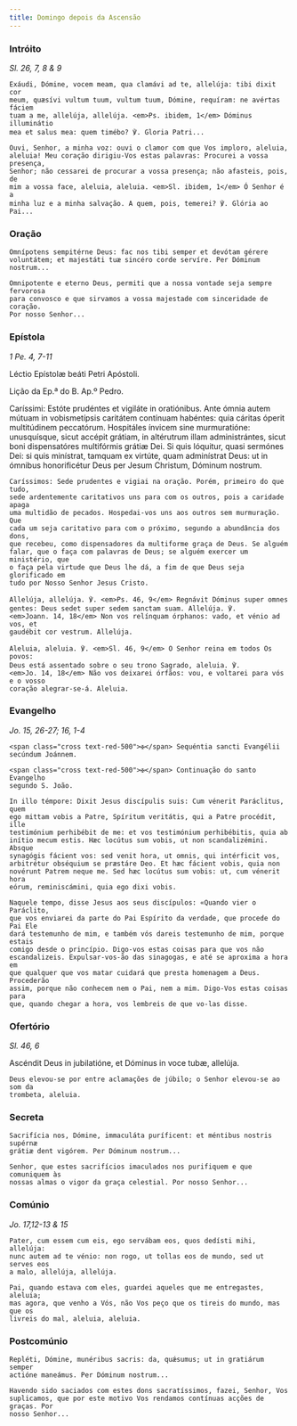 ```yaml
---
title: Domingo depois da Ascensão
---
```


### Intróito

<em>Sl. 26, 7, 8 & 9</em>

<div class="side-by-side not-content">

    Exáudi, Dómine, vocem meam, qua clamávi ad te, allelúja: tibi dixit cor
    meum, quæsívi vultum tuum, vultum tuum, Dómine, requíram: ne avértas fáciem
    tuam a me, allelúja, allelúja. <em>Ps. ibidem, 1</em> Dóminus illuminátio
    mea et salus mea: quem timébo? ℣. Gloria Patri...

    Ouvi, Senhor, a minha voz: ouvi o clamor com que Vos imploro, aleluia,
    aleluia! Meu coração dirigiu-Vos estas palavras: Procurei a vossa presença,
    Senhor; não cessarei de procurar a vossa presença; não afasteis, pois, de
    mim a vossa face, aleluia, aleluia. <em>Sl. ibidem, 1</em> Ó Senhor é a
    minha luz e a minha salvação. A quem, pois, temerei? ℣. Glória ao Pai...

</div>

### Oração

<div class="side-by-side not-content">

    Omnípotens sempitérne Deus: fac nos tibi semper et devótam gérere
    voluntátem; et majestáti tuæ sincéro corde servíre. Per Dóminum nostrum...

    Omnipotente e eterno Deus, permiti que a nossa vontade seja sempre fervorosa
    para convosco e que sirvamos a vossa majestade com sinceridade de coração.
    Por nosso Senhor...

</div>

### Epístola

<em>1 Pe. 4, 7-11</em>

<div class="side-by-side not-content">

Léctio Epístolæ beáti Petri Apóstoli.</span>

Lição da Ep.ª do B. Ap.º Pedro.

  <span>
    Caríssimi: Estóte prudéntes et vigiláte in oratiónibus. Ante ómnia autem
    mútuam in vobismetípsis caritátem contínuam habéntes: quia cáritas óperit
    multitúdinem peccatórum. Hospitáles ínvicem sine murmuratióne: unusquísque,
    sicut accépit grátiam, in altérutrum illam administrántes, sicut boni
    dispensatóres multifórmis grátiæ Dei. Si quis lóquitur, quasi sermónes Dei:
    si quis minístrat, tamquam ex virtúte, quam adminístrat Deus: ut in ómnibus
    honorificétur Deus per Jesum Christum, Dóminum nostrum.
 
    Caríssimos: Sede prudentes e vigiai na oração. Porém, primeiro do que tudo,
    sede ardentemente caritativos uns para com os outros, pois a caridade apaga
    uma multidão de pecados. Hospedai-vos uns aos outros sem murmuração. Que
    cada um seja caritativo para com o próximo, segundo a abundância dos dons,
    que recebeu, como dispensadores da multiforme graça de Deus. Se alguém
    falar, que o faça com palavras de Deus; se alguém exercer um ministério, que
    o faça pela virtude que Deus lhe dá, a fim de que Deus seja glorificado em
    tudo por Nosso Senhor Jesus Cristo.

</div>

<div class="side-by-side not-content">

    Allelúja, allelúja. ℣. <em>Ps. 46, 9</em> Regnávit Dóminus super omnes
    gentes: Deus sedet super sedem sanctam suam. Allelúja. ℣.
    <em>Joann. 14, 18</em> Non vos relínquam órphanos: vado, et vénio ad vos, et
    gaudébit cor vestrum. Allelúja.

    Aleluia, aleluia. ℣. <em>Sl. 46, 9</em> O Senhor reina em todos Os povos:
    Deus está assentado sobre o seu trono Sagrado, aleluia. ℣.
    <em>Jo. 14, 18</em> Não vos deixarei órfãos: vou, e voltarei para vós e o vosso
    coração alegrar-se-á. Aleluia.

</div>

### Evangelho

<em>Jo. 15, 26-27; 16, 1-4</em>

<div class="side-by-side not-content">

    <span class="cross text-red-500">✠</span> Sequéntia sancti Evangélii
    secúndum Joánnem.

    <span class="cross text-red-500">✠</span> Continuação do santo Evangelho
    segundo S. João.

    In illo témpore: Dixit Jesus discípulis suis: Cum vénerit Paráclitus, quem
    ego mittam vobis a Patre, Spíritum veritátis, qui a Patre procédit, ille
    testimónium perhibébit de me: et vos testimónium perhibébitis, quia ab
    inítio mecum estis. Hæc locútus sum vobis, ut non scandalizémini. Absque
    synagógis fácient vos: sed venit hora, ut omnis, qui intérficit vos,
    arbitrétur obséquium se præstáre Deo. Et hæc fácient vobis, quia non
    novérunt Patrem neque me. Sed hæc locútus sum vobis: ut, cum vénerit hora
    eórum, reminiscámini, quia ego dixi vobis.

    Naquele tempo, disse Jesus aos seus discípulos: «Quando vier o Paráclito,
    que vos enviarei da parte do Pai Espírito da verdade, que procede do Pai Ele
    dará testemunho de mim, e também vós dareis testemunho de mim, porque estais
    comigo desde o princípio. Digo-vos estas coisas para que vos não
    escandalizeis. Expulsar-vos-ão das sinagogas, e até se aproxima a hora em
    que qualquer que vos matar cuidará que presta homenagem a Deus. Procederão
    assim, porque não conhecem nem o Pai, nem a mim. Digo-Vos estas coisas para
    que, quando chegar a hora, vos lembreis de que vo-las disse.

</div>

### Ofertório

<em>Sl. 46, 6</em>

<div class="side-by-side not-content">

Ascéndit Deus in jubilatióne, et Dóminus in voce tubæ, allelúja.

    Deus elevou-se por entre aclamações de júbilo; o Senhor elevou-se ao som da
    trombeta, aleluia.

</div>

### Secreta

<div class="side-by-side not-content">

    Sacrifícia nos, Dómine, immaculáta puríficent: et méntibus nostris supérnæ
    grátiæ dent vigórem. Per Dóminum nostrum...

    Senhor, que estes sacrifícios imaculados nos purifiquem e que comuniquem às
    nossas almas o vigor da graça celestial. Por nosso Senhor...

</div>

### Comúnio

<em>Jo. 17,12-13 & 15</em>

<div class="side-by-side not-content">

    Pater, cum essem cum eis, ego servábam eos, quos dedísti mihi, allelúja:
    nunc autem ad te vénio: non rogo, ut tollas eos de mundo, sed ut serves eos
    a malo, allelúja, allelúja.

    Pai, quando estava com eles, guardei aqueles que me entregastes, aleluia;
    mas agora, que venho a Vós, não Vos peço que os tireis do mundo, mas que os
    livreis do mal, aleluia, aleluia.

</div>

### Postcomúnio

<div class="side-by-side not-content">

    Repléti, Dómine, munéribus sacris: da, quǽsumus; ut in gratiárum semper
    actióne maneámus. Per Dóminum nostrum...

    Havendo sido saciados com estes dons sacratíssimos, fazei, Senhor, Vos
    suplicamos, que por este motivo Vos rendamos contínuas acções de graças. Por
    nosso Senhor...

</div>
